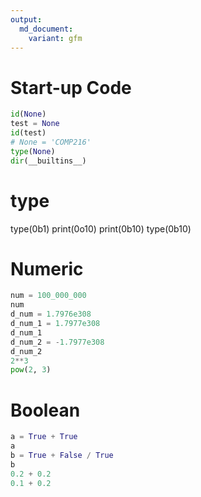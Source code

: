 ```yaml
---
output:
  md_document:
    variant: gfm
---
```


# Start-up Code

```python
id(None)
test = None
id(test)
# None = 'COMP216'
type(None)
dir(__builtins__)
```

# type
type(0b1)
print(0o10)
print(0b10)
type(0b10)


# Numeric

```python
num = 100_000_000
num
d_num = 1.7976e308
d_num_1 = 1.7977e308
d_num_1
d_num_2 = -1.7977e308
d_num_2
2**3
pow(2, 3)
```

# Boolean

```python
a = True + True
a
b = True + False / True
b
0.2 + 0.2
0.1 + 0.2
```

